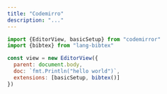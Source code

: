 ```yaml
---
title: "Codemirro"
description: "..."
---
```



<CiteDrive />

```js
import {EditorView, basicSetup} from "codemirror"
import {bibtex} from "lang-bibtex"

const view = new EditorView({
  parent: document.body,
  doc: `fmt.Println("hello world")`,
  extensions: [basicSetup, bibtex()]
})
```